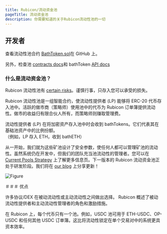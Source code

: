 ```yaml
---
title: Rubicon/流动资金池
pageTitle: 流动资金池
description: 你需要知道的关于Rubicon流动性池的一切
---
```


## 开发者

查看流动性池合约 [BathToken.sol](https://github.com/RubiconDeFi/rubicon-protocol-v1/blob/master/contracts/rubiconPools/BathToken.sol)在 GitHub 上。

另外，检查池 [contracts docs](/docs/protocol/rubicon-pools/rubicon-pools)和 bathToken [API docs](/docs/api/subgraphs/bathtoken-api)

### 什么是流动资金池？

Rubicon 流动性池有 [certain risks](/docs/protocol/rubicon-pools/risks)。谨慎行事，只存入您可以承受的损失。

Rubicon 流动性池是一组智能合约，使流动性提供者 (LP) 能够将 ERC-20 代币存入池中。活跃的做市商（策略师）使用池中的代币为 Rubicon 订单簿提供流动性。做市的收益归有限合伙人所有，而策略师则赚取管理费。

流动性提供者 (LP) 在将加密资产存入池中时会收到 bathTokens。它们代表其在基础池资产中的比例份额。\
（例如，LP 存入 ETH，收到 bathETH）

从一开始，我们就为这些矿池设计了安全参数，使任何人都可以管理矿池的流动性。虽然系统仍在开发中，但我们的团队充当池流动性的管理者。您可以在 [Current Pools Strategy](/docs/guides/liquidity-pools/current-pools-strategy) 上了解更多信息页。下一版本的 Rubicon 流动资金池正处于研发阶段。我们将在 [our blog](https://mirror.xyz/rubicon.eth) 上分享更新！

![Figure](/assets/image(3).png)

＃＃＃ 优点

许多协议/DEX 在被动流动性或主动流动性之间做出选择。 Rubicon 概述了被动流动性提供者和主动流动性管理者的角色和激励措施。

在 Rubicon 上，每个代币只有一个池。例如，USDC 池可用于 ETH-USDC、OP-USDC 和任何其他 USDC 订单簿。这比将流动性锁定在单个交易对中的系统更具资本效率。